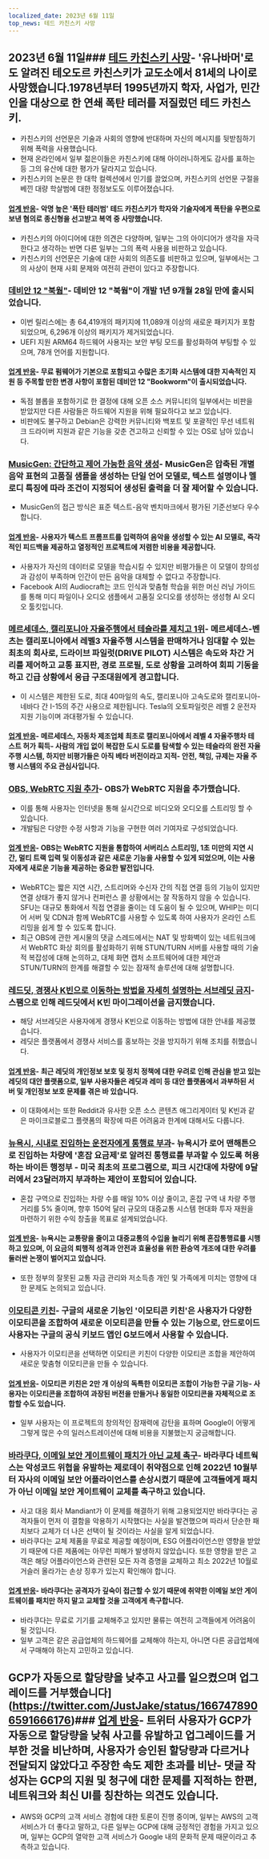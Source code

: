 ```yaml
---
localized_date: 2023년 6월 11일
top_news: 테드 카친스키 사망
---
```




<CallToAction />

<Steps>

## 2023년 6월 11일### [테드 카친스키 사망](https://www.nytimes.com/2023/06/10/us/ted-kaczynski-dead.html)- '유나바머'로도 알려진 테오도르 카친스키가 교도소에서 81세의 나이로 사망했습니다.1978년부터 1995년까지 학자, 사업가, 민간인을 대상으로 한 연쇄 폭탄 테러를 저질렀던 테드 카친스키.

- 카친스키의 선언문은 기술과 사회의 영향에 반대하며 자신의 메시지를 뒷받침하기 위해 폭력을 사용했습니다.
- 현재 온라인에서 일부 젊은이들은 카친스키에 대해 아이러니하게도 감사를 표하는 등 그의 유산에 대한 평가가 달라지고 있습니다.
- 카친스키의 논문은 한 대학 컬렉션에서 인기를 끌었으며, 카친스키의 선언문 구절을 베낀 대량 학살범에 대한 정정보도도 이루어졌습니다.

#### [업계 반응](http://news.ycombinator.com/item?id=36272409)- 악명 높은 '폭탄 테러범' 테드 카친스키가 학자와 기술자에게 폭탄을 우편으로 보낸 혐의로 종신형을 선고받고 복역 중 사망했습니다.

- 카친스키의 아이디어에 대한 의견은 다양하며, 일부는 그의 아이디어가 생각을 자극한다고 생각하는 반면 다른 일부는 그의 폭력 사용을 비판하고 있습니다.
- 카친스키의 선언문은 기술에 대한 사회의 의존도를 비판하고 있으며, 일부에서는 그의 사상이 현재 사회 문제와 여전히 관련이 있다고 주장합니다.

### [데비안 12 "북웜"](https://www.debian.org/News/2023/20230610)- 데비안 12 "북웜"이 개발 1년 9개월 28일 만에 출시되었습니다.

- 이번 릴리스에는 총 64,419개의 패키지에 11,089개 이상의 새로운 패키지가 포함되었으며, 6,296개 이상의 패키지가 제거되었습니다.
- UEFI 지원 ARM64 하드웨어 사용자는 보안 부팅 모드를 활성화하여 부팅할 수 있으며, 78개 언어를 지원합니다.

#### [업계 반응](http://news.ycombinator.com/item?id=36269934)- 무료 펌웨어가 기본으로 포함되고 수많은 초기화 시스템에 대한 지속적인 지원 등 주목할 만한 변경 사항이 포함된 데비안 12 "Bookworm"이 출시되었습니다.

- 독점 블롭을 포함하기로 한 결정에 대해 오픈 소스 커뮤니티의 일부에서는 비판을 받았지만 다른 사람들은 하드웨어 지원을 위해 필요하다고 보고 있습니다.
- 비판에도 불구하고 Debian은 강력한 커뮤니티와 백포트 및 포괄적인 무선 네트워크 드라이버 지원과 같은 기능을 갖춘 견고하고 신뢰할 수 있는 OS로 남아 있습니다.

### [MusicGen: 간단하고 제어 가능한 음악 생성](https://ai.honu.io/papers/musicgen/)- MusicGen은 압축된 개별 음악 표현의 고품질 샘플을 생성하는 단일 언어 모델로, 텍스트 설명이나 멜로디 특징에 따라 조건이 지정되어 생성된 출력을 더 잘 제어할 수 있습니다.

- MusicGen의 접근 방식은 표준 텍스트-음악 벤치마크에서 평가된 기준선보다 우수합니다.

#### [업계 반응](http://news.ycombinator.com/item?id=36271926)- 사용자가 텍스트 프롬프트를 입력하여 음악을 생성할 수 있는 AI 모델로, 즉각적인 피드백을 제공하고 열정적인 프로젝트에 저렴한 비용을 제공합니다.

- 사용자가 자신의 데이터로 모델을 학습시킬 수 있지만 비평가들은 이 모델이 창의성과 감성이 부족하며 인간이 만든 음악을 대체할 수 없다고 주장합니다.
- Facebook AI의 Audiocraft는 코드 인식과 맞춤형 학습을 위한 머신 러닝 가이드를 통해 미디 파일이나 오디오 샘플에서 고품질 오디오를 생성하는 생성형 AI 오디오 툴킷입니다.

### [메르세데스, 캘리포니아 자율주행에서 테슬라를 제치고 1위](https://www.theregister.com/2023/06/09/mercedes_california_tesla/)- 메르세데스-벤츠는 캘리포니아에서 레벨3 자율주행 시스템을 판매하거나 임대할 수 있는 최초의 회사로, 드라이브 파일럿(DRIVE PILOT) 시스템은 속도와 차간 거리를 제어하고 교통 표지판, 경로 프로필, 도로 상황을 고려하여 회피 기동을 하고 긴급 상황에서 응급 구조대원에게 경고합니다.

- 이 시스템은 제한된 도로, 최대 40마일의 속도, 캘리포니아 고속도로와 캘리포니아-네바다 간 I-15의 주간 사용으로 제한됩니다. Tesla의 오토파일럿은 레벨 2 운전자 지원 기능이며 과대평가될 수 있습니다.

#### [업계 반응](http://news.ycombinator.com/item?id=36270413)- 메르세데스, 자동차 제조업체 최초로 캘리포니아에서 레벨 4 자율주행차 테스트 허가 획득- 사람의 개입 없이 복잡한 도시 도로를 탐색할 수 있는 테슬라의 완전 자율주행 시스템, 하지만 비평가들은 아직 베타 버전이라고 지적- 안전, 책임, 규제는 자율 주행 시스템의 주요 관심사입니다.

### [OBS, WebRTC 지원 추가](https://github.com/obsproject/obs-studio/commit/851a8c216e14617fb523951839f3bdb240e85141)- OBS가 WebRTC 지원을 추가했습니다.

- 이를 통해 사용자는 인터넷을 통해 실시간으로 비디오와 오디오를 스트리밍 할 수 있습니다.
- 개발팀은 다양한 수정 사항과 기능을 구현한 여러 기여자로 구성되었습니다.

#### [업계 반응](http://news.ycombinator.com/item?id=36273075)- OBS는 WebRTC 지원을 통합하여 서버리스 스트리밍, 1초 미만의 지연 시간, 멀티 트랙 입력 및 이동성과 같은 새로운 기능을 사용할 수 있게 되었으며, 이는 사용자에게 새로운 기능을 제공하는 중요한 발전입니다.

- WebRTC는 짧은 지연 시간, 스트리머와 수신자 간의 직접 연결 등의 기능이 있지만 연결 상태가 좋지 않거나 컨퍼런스 콜 상황에서는 잘 작동하지 않을 수 있습니다. SFU는 대규모 통화에서 직접 연결을 줄이는 데 도움이 될 수 있으며, WHIP는 미디어 서버 및 CDN과 함께 WebRTC를 사용할 수 있도록 하여 사용자가 온라인 스트리밍을 쉽게 할 수 있도록 합니다.
- 최근 OBS에 관한 게시물의 댓글 스레드에서는 NAT 및 방화벽이 있는 네트워크에서 WebRTC 화상 회의를 활성화하기 위해 STUN/TURN 서버를 사용할 때의 기술적 복잡성에 대해 논의하고, 대체 화면 캡처 소프트웨어에 대한 제안과 STUN/TURN의 한계를 해결할 수 있는 잠재적 솔루션에 대해 설명합니다.

### [레드딧, 경쟁사 K빈으로 이동하는 방법을 자세히 설명하는 서브레딧 금지](https://old.reddit.com/r/KbinMigration)- 스팸으로 인해 레드딧에서 K빈 마이그레이션을 금지했습니다.

- 해당 서브레딧은 사용자에게 경쟁사 K빈으로 이동하는 방법에 대한 안내를 제공했습니다.
- 레딧은 플랫폼에서 경쟁사 서비스를 홍보하는 것을 방지하기 위해 조치를 취했습니다.

#### [업계 반응](http://news.ycombinator.com/item?id=36268458)- 최근 레딧의 개인정보 보호 및 정치 정책에 대한 우려로 인해 관심을 받고 있는 레딧의 대안 플랫폼으로, 일부 사용자들은 레딧과 레미 등 대안 플랫폼에서 과부하된 서버 및 개인정보 보호 문제를 겪은 바 있습니다.

- 이 대화에서는 또한 Reddit과 유사한 오픈 소스 콘텐츠 애그리게이터 및 K빈과 같은 마이크로블로그 플랫폼의 확장에 따른 어려움과 한계에 대해서도 다룹니다.

### [뉴욕시, 시내로 진입하는 운전자에게 통행료 부과](https://www.cnn.com/2023/06/10/business/congestion-pricing-new-york-city-transportation/index.html)- 뉴욕시가 로어 맨해튼으로 진입하는 차량에 '혼잡 요금제'로 알려진 통행료를 부과할 수 있도록 허용하는 바이든 행정부 - 미국 최초의 프로그램으로, 피크 시간대에 차량에 9달러에서 23달러까지 부과하는 제안이 포함되어 있습니다.

- 혼잡 구역으로 진입하는 차량 수를 매일 10% 이상 줄이고, 혼잡 구역 내 차량 주행 거리를 5% 줄이며, 향후 150억 달러 규모의 대중교통 시스템 현대화 투자 재원을 마련하기 위한 수익 창출을 목표로 설계되었습니다.

#### [업계 반응](http://news.ycombinator.com/item?id=36270597)- 뉴욕시는 교통량을 줄이고 대중교통의 수입을 늘리기 위해 혼잡통행료를 시행하고 있으며, 이 요금의 퇴행적 성격과 안전과 효율성을 위한 환승역 개조에 대한 우려를 둘러싼 논쟁이 벌어지고 있습니다.

- 또한 정부의 잘못된 교통 자금 관리와 저소득층 개인 및 가족에게 미치는 영향에 대한 문제도 논의되고 있습니다.

### [이모티콘 키친](https://emojikitchen.dev/)- 구글의 새로운 기능인 '이모티콘 키친'은 사용자가 다양한 이모티콘을 조합하여 새로운 이모티콘을 만들 수 있는 기능으로, 안드로이드 사용자는 구글의 공식 키보드 앱인 G보드에서 사용할 수 있습니다.

- 사용자가 이모티콘을 선택하면 이모티콘 키친이 다양한 이모티콘 조합을 제안하여 새로운 맞춤형 이모티콘을 만들 수 있습니다.

#### [업계 반응](http://news.ycombinator.com/item?id=36267382)- 이모티콘 키친은 2만 개 이상의 독특한 이모티콘 조합이 가능한 구글 기능- 사용자는 이모티콘을 조합하여 과장된 버전을 만들거나 동일한 이모티콘을 자체적으로 조합할 수도 있습니다.

- 일부 사용자는 이 프로젝트의 창의적인 잠재력에 감탄을 표하며 Google이 어떻게 그렇게 많은 수의 일러스트레이션에 대해 비용을 지불했는지 궁금해합니다.

### [바라쿠다, 이메일 보안 게이트웨이 패치가 아닌 교체 촉구](https://krebsonsecurity.com/2023/06/barracuda-urges-replacing-not-patching-its-email-security-gateways/)- 바라쿠다 네트웍스는 악성코드 위협을 유발하는 제로데이 취약점으로 인해 2022년 10월부터 자사의 이메일 보안 어플라이언스를 손상시켰기 때문에 고객들에게 패치가 아닌 이메일 보안 게이트웨이 교체를 촉구하고 있습니다.

- 사고 대응 회사 Mandiant가 이 문제를 해결하기 위해 고용되었지만 바라쿠다는 공격자들이 먼저 이 결함을 악용하기 시작했다는 사실을 발견했으며 따라서 단순한 패치보다 교체가 더 나은 선택이 될 것이라는 사실을 알게 되었습니다.
- 바라쿠다는 교체 제품을 무료로 제공할 예정이며, ESG 어플라이언스만 영향을 받았기 때문에 다른 제품에는 아무런 피해가 발생하지 않았습니다. 또한 영향을 받은 고객은 해당 어플라이언스와 관련된 모든 자격 증명을 교체하고 최소 2022년 10월로 거슬러 올라가는 손상 징후가 있는지 확인해야 합니다.

#### [업계 반응](http://news.ycombinator.com/item?id=36274525)- 바라쿠다는 공격자가 깊숙이 접근할 수 있기 때문에 취약한 이메일 보안 게이트웨이를 패치만 하지 말고 교체할 것을 고객에게 촉구합니다.

- 바라쿠다는 무료로 기기를 교체해주고 있지만 물류는 여전히 고객들에게 어려움이 될 것입니다.
- 일부 고객은 같은 공급업체의 하드웨어를 교체해야 하는지, 아니면 다른 공급업체에서 구매해야 하는지 고민하고 있습니다.

## GCP가 자동으로 할당량을 낮추고 사고를 일으켰으며 업그레이드를 거부했습니다](https://twitter.com/JustJake/status/1667478906591666176)### [업계 반응](http://news.ycombinator.com/item?id=36272747)- 트위터 사용자가 GCP가 자동으로 할당량을 낮춰 사고를 유발하고 업그레이드를 거부한 것을 비난하며, 사용자가 승인된 할당량과 다르거나 전달되지 않았다고 주장한 속도 제한 초과를 비난- 댓글 작성자는 GCP의 지원 및 청구에 대한 문제를 지적하는 한편, 네트워크와 최신 UI를 칭찬하는 의견도 있습니다.

- AWS와 GCP의 고객 서비스 경험에 대한 토론이 진행 중이며, 일부는 AWS의 고객 서비스가 더 좋다고 말하고, 다른 일부는 GCP에 대해 긍정적인 경험을 가지고 있으며, 일부는 GCP의 열악한 고객 서비스가 Google 내의 문화적 문제 때문이라고 추측하고 있습니다.

</Steps>
